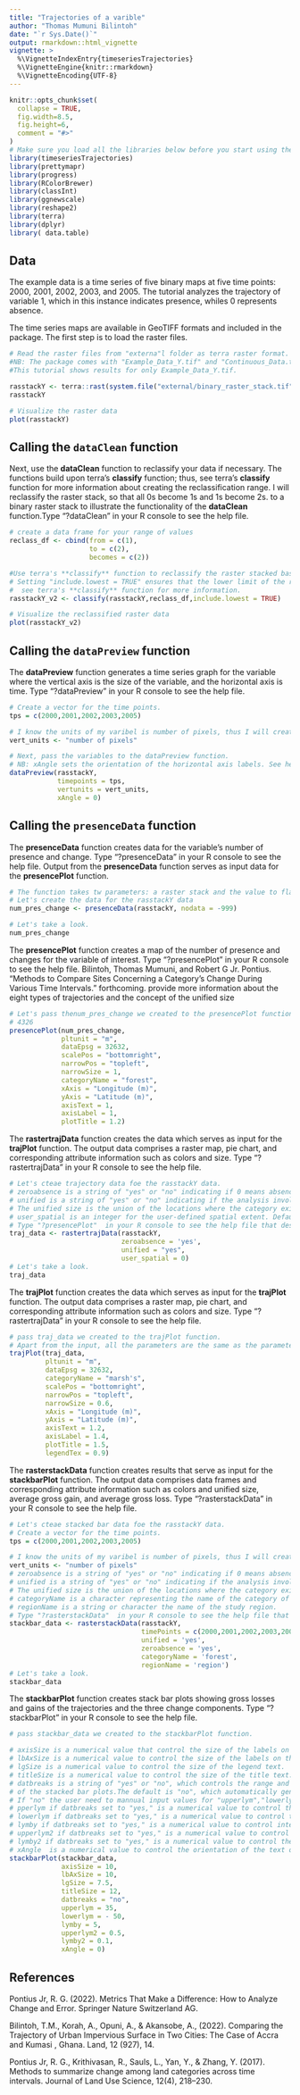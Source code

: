 ```yaml
---
title: "Trajectories of a varible"
author: "Thomas Mumuni Bilintoh"
date: "`r Sys.Date()`"
output: rmarkdown::html_vignette
vignette: >
  %\VignetteIndexEntry{timeseriesTrajectories}
  %\VignetteEngine{knitr::rmarkdown}
  %\VignetteEncoding{UTF-8}
---
```


```r
knitr::opts_chunk$set(
  collapse = TRUE,
  fig.width=8.5, 
  fig.height=6,
  comment = "#>"
)
# Make sure you load all the libraries below before you start using the package.
library(timeseriesTrajectories)
library(prettymapr)
library(progress)
library(RColorBrewer)
library(classInt)
library(ggnewscale)
library(reshape2)
library(terra)
library(dplyr)
library( data.table)
```

## Data
The example data is a time series of five binary maps at five time points: 2000, 2001, 2002, 2003, and 2005.
The tutorial analyzes the trajectory of variable 1, which in this instance indicates presence, whiles 0 represents absence.

The time series maps are available in GeoTIFF formats and included in the package. 
The first step is to load the raster files. 
```r
# Read the raster files from "externa"l folder as terra raster format.
#NB: The package comes with "Example_Data_Y.tif" and "Continuous_Data.tif".
#This tutorial shows results for only Example_Data_Y.tif.

rasstackY <- terra::rast(system.file("external/binary_raster_stack.tif",package="timeseriesTrajectories"))
rasstackY

# Visualize the raster data
plot(rasstackY)
```

## Calling the `dataClean` function
Next, use the **dataClean** function to 
reclassify your data if necessary. The functions build upon terra's **classify** function; thus, see terra's **classify** 
function for more information about creating the reclassification range. I will reclassify the raster stack, so that all 0s become 1s and 1s become 2s. 
to a binary raster stack to illustrate the functionality of the **dataClean** function.Type "?dataClean" in your R console to see the help file.

```r
# create a data frame for your range of values
reclass_df <- cbind(from = c(1), 
                    to = c(2), 
                    becomes = c(2))

#Use terra's **classify** function to reclassify the raster stacked based on your reclassification data frame.
# Setting "include.lowest = TRUE" ensures that the lower limit of the range is included in the values to be reclassified.
#  see terra's **classify** function for more information.
rasstackY_v2 <- classify(rasstackY,reclass_df,include.lowest = TRUE)

# Visualize the reclassified raster data
plot(rasstackY_v2)
```

## Calling the `dataPreview` function
The **dataPreview** function generates a time series graph for the variable where the vertical axis is the size of the variable, and the horizontal axis is time. 
Type "?dataPreview" in your R console to see the help file.

```r
# Create a vector for the time points.
tps = c(2000,2001,2002,2003,2005)

# I know the units of my varibel is number of pixels, thus I will create a sting for the vertical units.
vert_units <- "number of pixels"

# Next, pass the variables to the dataPreview function.
# NB: xAngle sets the orientation of the horizontal axis labels. See help file for more details.
dataPreview(rasstackY,
            timepoints = tps,
            vertunits = vert_units,
            xAngle = 0)
```


## Calling the `presenceData` function
The **presenceData** function creates data for the variable's number of presence and change. Type "?presenceData" in your R console to see the help file.
Output from the **presenceData** function serves as input data for the **presencePlot** function.
```r
# The function takes tw parameters: a raster stack and the value to flag as NA the default is -999
# Let's create the data for the rasstackY data
num_pres_change <- presenceData(rasstackY, nodata = -999)

# Let's take a look.
num_pres_change
```

The **presencePlot** function creates a map of the number of presence and changes for the variable of interest. 
Type "?presencePlot" in your R console to see the help file.
Bilintoh, Thomas Mumuni, and Robert G Jr. Pontius. “Methods to Compare Sites Concerning a Category's Change During Various Time Intervals.” forthcoming.
provide more information about the eight types of trajectories and the concept of the unified size
```r
# Let's pass thenum_pres_change we created to the presencePlot function.
# 4326
presencePlot(num_pres_change,
             pltunit = "m",
             dataEpsg = 32632,
             scalePos = "bottomright",
             narrowPos = "topleft",
             narrowSize = 1,
             categoryName = "forest",
             xAxis = "Longitude (m)",
             yAxis = "Latitude (m)",
             axisText = 1,
             axisLabel = 1,
             plotTitle = 1.2)

```

The **rastertrajData** function creates the data which serves as input for the **trajPlot** function. The output data comprises 
a raster map, pie chart, and corresponding attribute information such as colors and size.
Type "?rastertrajData" in your R console to see the help file.

```r
# Let's cteae trajectory data foe the rasstackY data.
# zeroabsence is a string of "yes" or "no" indicating if 0 means absence. The default is "yes".
# unified is a string of "yes" or "no" indicating if the analysis involves the unified size. 
# The unified size is the union of the locations where the category exists at any time point. The default is "yes"
# user_spatial is an integer for the user-defined spatial extent. Default is 0.
# Type "?presencePlot"  in your R console to see the help file that describes all the parameters in the function.
traj_data <- rastertrajData(rasstackY,
                            zeroabsence = 'yes',
                            unified = "yes",
                            user_spatial = 0)
# Let's take a look.
traj_data
```

The **trajPlot** function creates the data which serves as input for the **trajPlot** function. The output data comprises 
a raster map, pie chart, and corresponding attribute information such as colors and size.
Type "?rastertrajData" in your R console to see the help file.

```r
# pass traj_data we created to the trajPlot function.
# Apart from the input, all the parameters are the same as the parameters for the presencePlot function
trajPlot(traj_data,
         pltunit = "m",
         dataEpsg = 32632,
         categoryName = "marsh's",
         scalePos = "bottomright",
         narrowPos = "topleft",
         narrowSize = 0.6,
         xAxis = "Longitude (m)",
         yAxis = "Latitude (m)",
         axisText = 1.2,
         axisLabel = 1.4,
         plotTitle = 1.5,
         legendTex = 0.9)
```

The **rasterstackData** function creates results that serve as input for the **stackbarPlot** function. The output data comprises 
data frames and corresponding attribute information such as colors and unified size, average gross gain, and average gross loss. 
Type "?rasterstackData" in your R console to see the help file.
```r
# Let's cteae stacked bar data foe the rasstackY data.
# Create a vector for the time points.
tps = c(2000,2001,2002,2003,2005)

# I know the units of my varibel is number of pixels, thus I will create a sting for the vertical units.
vert_units <- "number of pixels"
# zeroabsence is a string of "yes" or "no" indicating if 0 means absence. The default is "yes".
# unified is a string of "yes" or "no" indicating if the analysis involves the unified size. 
# The unified size is the union of the locations where the category exists at any time point. The default is "yes"
# categoryName is a character representing the name of the category of interest.Default is "category"
# regionName is a string or character the name of the study region.
# Type "?rasterstackData"  in your R console to see the help file that describes all the parameters in the function.
stackbar_data <- rasterstackData(rasstackY,
                                 timePoints = c(2000,2001,2002,2003,2005),
                                 unified = 'yes',
                                 zeroabsence = 'yes',
                                 categoryName = 'forest',
                                 regionName = 'region')
# Let's take a look.
stackbar_data
```
The **stackbarPlot** function creates stack bar plots showing gross losses and gains of the trajectories and the three change components.
Type "?stackbarPlot" in your R console to see the help file.

```r
# pass stackbar_data we created to the stackbarPlot function.

# axisSize is a numerical value that control the size of the labels on tick marks of the horizontal and vertical tick marks.
# lbAxSize is a numerical value to control the size of the labels on the horizontal and vertical axis.
# lgSize is a numerical value to control the size of the legend text.
# titleSize is a numerical value to control the size of the title text.
# datbreaks is a string of "yes" or "no", which controls the range and sub-division of the vertical axis
# of the stacked bar plots.The default is "no", which automatically generates the range and interval of the vertical axis.
# If "no" the user need to mannual input values for "upperlym","lowerlym", "lymby","upperlym2", and "lymby2".
# pperlym if datbreaks set to "yes," is a numerical value to control the upper limit of the trajectory stack bar plot.
# lowerlym if datbreaks set to "yes," is a numerical value to control the lower limit of the trajectory stack bar plot.
# lymby if datbreaks set to "yes," is a numerical value to control interval on the vertical axis of the components of change stack bar plot.
# upperlym2 if datbreaks set to "yes," is a numerical value to control the upper limit of the components of change stacked bar plot.
# lymby2 if datbreaks set to "yes," is a numerical value to control the interval on the vertical axis of the components of change stacked bar plot.
# xAngle  is a numerical value to control the orientation of the text on the vertical axis of the trajectory stack bar plot.
stackbarPlot(stackbar_data,
             axisSize = 10,
             lbAxSize = 10,
             lgSize = 7.5,
             titleSize = 12,
             datbreaks = "no",
             upperlym = 35,
             lowerlym = - 50,
             lymby = 5,
             upperlym2 = 0.5,
             lymby2 = 0.1,
             xAngle = 0)
```

## References
Pontius Jr, R. G. (2022). Metrics That Make a Difference: How to Analyze Change and Error. Springer Nature Switzerland AG.

Bilintoh, T.M., Korah, A., Opuni, A., & Akansobe, A., (2022). Comparing the Trajectory of Urban Impervious Surface in Two Cities: 
The Case of Accra and Kumasi , Ghana. Land,  12 (927), 14. 

Pontius Jr, R. G., Krithivasan, R., Sauls, L., Yan, Y., & Zhang, Y. (2017). Methods to summarize change among land
categories across time intervals. Journal of Land Use Science, 12(4), 218–230. 


